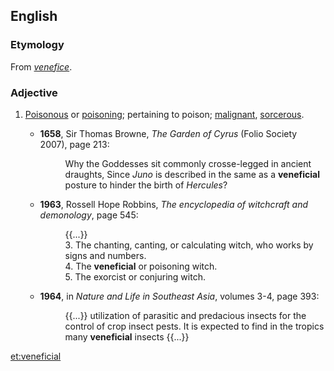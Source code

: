 ==English==

===Etymology===
From ''[[venefice]]''.

===Adjective===
{{en-adj}}

# {{label|en|dated|now|rare}} [[poisonous|Poisonous]] or [[poison]]ing; pertaining to poison; [[malignant]], [[sorcerous]].
#* '''1658''', Sir Thomas Browne, ''The Garden of Cyrus'' (Folio Society 2007), page 213:
#*: Why the Goddesses sit commonly crosse-legged in ancient draughts, Since ''Juno'' is described in the same as a '''veneficial''' posture to hinder the birth of ''Hercules''?
#* '''1963''', Rossell Hope Robbins, ''The encyclopedia of witchcraft and demonology'', page 545:
#*: {{...}}
#*: 3. The chanting, canting, or calculating witch, who works by signs and numbers.
#*: 4. The '''veneficial''' or poisoning witch.
#*: 5. The exorcist or conjuring witch.
#* '''1964''', in ''Nature and Life in Southeast Asia'', volumes 3-4, page 393:
#*: {{...}} utilization of parasitic and predacious insects for the control of crop insect pests. It is expected to find in the tropics many '''veneficial''' insects {{...}}

[[et:veneficial]]